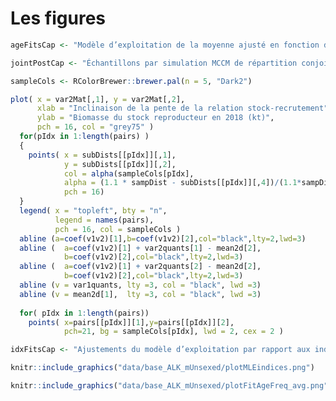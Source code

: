 # Les figures

```r

ageFitsCap <- "Modèle d’exploitation de la moyenne ajusté en fonction des observations sur l’âge, de haut en bas, pour la pêche commerciale au casier (Casier), la pêche commerciale au chalut (Chalut), le relevé normalisé (Std) et le relevé aléatoire stratifié (RASC). Les barres grises représentent la proportion moyenne des observations selon l’âge, et les points reliés par une ligne montrent la répartition moyenne prévue des observations selon l’âge dans le modèle d’exploitation. Les moyennes sont établies au fil des ans à partir d’observations."

jointPostCap <- "Échantillons par simulation MCCM de répartition conjointe et marginale a posteori (points gris) concernant l’inclinaison de la pente de la relation stock-recrutement ($h$; axe $x$) et la biomasse du stock reproducteur en 2018 ($B_{2018}$; axe $y$). Les lignes pointillées indiquent la médiane, les 10e et 90e centiles de chaque répartition marginale, alors que les centiles de la répartition de la biomasse du stock reproducteur sont rajustés pour correspondre à la droite de régression entre les deux répartitions marginales. Les points de couleur avec des bordures noires aux intersections de certains centiles sont les centres d’échantillonnage pour les cinq scénarios du modèle d’exploitation relatif à la productivité et à la biomasse, avec des étiquettes correspondant aux colonnes du tableau 1. Les échantillons par simulation MCCM a posteori en couleur montrent l’ensemble de tous les points à une distance de Mahalanobis de 0,6 du centre de la même couleur."

```

```r


sampleCols <- RColorBrewer::brewer.pal(n = 5, "Dark2")

plot( x = var2Mat[,1], y = var2Mat[,2],
      xlab = "Inclinaison de la pente de la relation stock-recrutement",
      ylab = "Biomasse du stock reproducteur en 2018 (kt)",
      pch = 16, col = "grey75" )
  for(pIdx in 1:length(pairs) )
  {
    points( x = subDists[[pIdx]][,1], 
            y = subDists[[pIdx]][,2], 
            col = alpha(sampleCols[pIdx],
            alpha = (1.1 * sampDist - subDists[[pIdx]][,4])/(1.1*sampDist)),
            pch = 16)
  }
  legend( x = "topleft", bty = "n",
          legend = names(pairs),
          pch = 16, col = sampleCols )
  abline (a=coef(v1v2)[1],b=coef(v1v2)[2],col="black",lty=2,lwd=3)
  abline (  a=coef(v1v2)[1] + var2quants[1] - mean2d[2],
            b=coef(v1v2)[2],col="black",lty=2,lwd=3)
  abline (  a=coef(v1v2)[1] + var2quants[2] - mean2d[2],
            b=coef(v1v2)[2],col="black",lty=2,lwd=3)
  abline (v = var1quants, lty =3, col = "black", lwd =3)
  abline (v = mean2d[1],  lty =3, col = "black", lwd =3)
  
  for( pIdx in 1:length(pairs))
    points( x=pairs[[pIdx]][1],y=pairs[[pIdx]][2], 
            pch=21, bg = sampleCols[pIdx], lwd = 2, cex = 2 )

```


```r
idxFitsCap <- "Ajustements du modèle d’exploitation par rapport aux indices de capture par unité d’effort (CPUE) [kg/casier] de la pêche commerciale au casier (Casier, haut), du relevé normalisé sur la morue charbonnière (Std, milieu) et du relevé aléatoire stratifié de la morue charbonnière (RASC, bas). Les points illustrent les observations dimensionnées selon la capturabilité, et les lignes montrent la biomasse vulnérable du modèle d’exploitation."

```


```r
knitr::include_graphics("data/base_ALK_mUnsexed/plotMLEindices.png")
```

\newpage

```r
knitr::include_graphics("data/base_ALK_mUnsexed/plotFitAgeFreq_avg.png")
```

\newpage


\newpage

\begin{turn}
```r
hiRecSimRepCap <- "Reproduction unique d’une simulation tirée des \\textbf{modèles d’exploitation de référence} avec une classe de 2015 à estimation élevée. La première rangée de panneaux montre la biomasse du stock reproducteur (ligne rouge), la biomasse légale (ligne pointillée noire) et la biomasse estimée du modèle de production excédentaire (lignes vertes et grises) lorsqu’elle est estimée dans le cadre de la procédure de gestion. La rangée du milieu illustre les taux de la récolte légale (ligne pleine noire) et de la récolte d’individus de taille inférieure (ligne pointillée bleue), tandis que la rangée du bas montre les recrutements selon le modèle d’exploitation (ligne noire avec points orange). Les premier et deuxième ajustements s’appliquent aux première et deuxième années d’application de la procédure de gestion."

simRecSimRepCap <- "Reproduction unique d’une simulation tirée des \\textbf{modèles d’exploitation de robustesse} avec une classe de 2015 simulée de manière stochastique. La première rangée de panneaux montre la biomasse du stock reproducteur (ligne rouge), la biomasse légale (ligne pointillée noire) et la biomasse estimée du modèle de production excédentaire (lignes vertes et grises) lorsqu’elle est estimée dans le cadre de la procédure de gestion. La rangée du milieu illustre les taux de la récolte légale (ligne pleine noire) et de la récolte d’individus de taille inférieure (ligne pointillée bleue), tandis que la rangée du bas montre les recrutements selon le modèle d’exploitation (ligne noire avec points orange). Les premier et deuxième ajustements s’appliquent aux première et deuxième années d’application de la procédure de gestion."
```

```r
knitr::include_graphics("data/BtFitUtRt/hiRec2016_wtd/hstAl_am5/BtFitUtRt_rep13.pdf")
```

\newpage

```r
hiRecSimEnvCap <- "Enveloppes de simulation combinées et pondérées provenant des cinq modèles d’exploitation relatifs à la productivité et à la biomasse du \\textbf{scénario de recrutement de référence} montrant la procédure de gestion actuelle (Aucun plafond), trois procédures de gestion illustrant la réglementation sur la remise à l’eau, et la procédure de gestion des stocks non exploités (Population non exploitée). La rangée du haut montre la biomasse projetée par rapport à la population non exploitée, la deuxième rangée illustre les prises débarquées, et celle du bas fournit le taux de récolte légale. Dans chaque panneau, les projections médianes sont représentées par des lignes noires épaisses, le centile central (90 \\%) de l’enveloppe est ombré en gris, et les trois reproductions des simulations illustrées correspondent à de minces lignes noires."

simRecSimEnvCap <- "Enveloppes de simulation combinées et pondérées provenant des cinq modèles d’exploitation relatifs à la productivité et à la biomasse du \\textbf{scénario de recrutement de robustesse} montrant la procédure de gestion actuelle (Aucun plafond), trois procédures de gestion illustrant la réglementation sur la remise à l’eau, et la procédure de gestion des stocks non exploités (Population non exploitée). La rangée du haut montre la biomasse projetée par rapport à la population non exploitée, la deuxième rangée illustre les prises débarquées, et celle du bas fournit le taux de récolte légale. Dans chaque panneau, les projections médianes sont représentées par des lignes noires épaisses, le centile central (90 \\%) de l’enveloppe est ombré en gris, et les trois reproductions des simulations illustrées correspondent à de minces lignes noires."
```

```r
knitr::include_graphics("data/tulipPlots/hiRec2016_wtd/depCatchHR/hiRec2016_wtd_depCatchHR_hstAl_am5.pdf")
```

\newpage

```r
knitr::include_graphics("data/BtFitUtRt/simRec2016_wtd/hstAl_am5/BtFitUtRt_rep13.pdf")
```


\newpage

```r
knitr::include_graphics("data/tulipPlots/simRec2016_wtd/depCatchHR/simRec2016_wtd_depCatchHR_hstAl_am5.pdf")
```

\end{turn}




